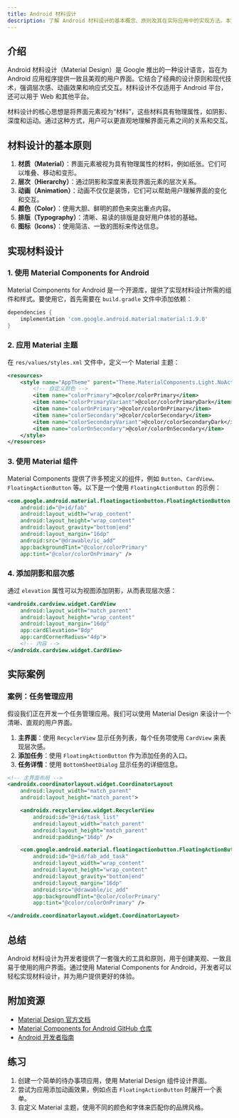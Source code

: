 ```yaml
---
title: Android 材料设计
description: 了解 Android 材料设计的基本概念、原则及其在实际应用中的实现方法。本文适合初学者，包含代码示例和实际案例。
---
```


## 介绍

Android 材料设计（Material Design）是 Google 推出的一种设计语言，旨在为 Android 应用程序提供一致且美观的用户界面。它结合了经典的设计原则和现代技术，强调层次感、动画效果和响应式交互。材料设计不仅适用于 Android 平台，还可以用于 Web 和其他平台。

材料设计的核心思想是将界面元素视为“材料”，这些材料具有物理属性，如阴影、深度和运动。通过这种方式，用户可以更直观地理解界面元素之间的关系和交互。

## 材料设计的基本原则

1. **材质（Material）**：界面元素被视为具有物理属性的材料，例如纸张。它们可以堆叠、移动和变形。
2. **层次（Hierarchy）**：通过阴影和深度来表现界面元素的层次关系。
3. **动画（Animation）**：动画不仅仅是装饰，它们可以帮助用户理解界面的变化和交互。
4. **颜色（Color）**：使用大胆、鲜明的颜色来突出重点内容。
5. **排版（Typography）**：清晰、易读的排版是良好用户体验的基础。
6. **图标（Icons）**：使用简洁、一致的图标来传达信息。

## 实现材料设计

### 1. 使用 Material Components for Android

Material Components for Android 是一个开源库，提供了实现材料设计所需的组件和样式。要使用它，首先需要在 `build.gradle` 文件中添加依赖：

```groovy
dependencies {
    implementation 'com.google.android.material:material:1.9.0'
}
```

### 2. 应用 Material 主题

在 `res/values/styles.xml` 文件中，定义一个 Material 主题：

```xml
<resources>
    <style name="AppTheme" parent="Theme.MaterialComponents.Light.NoActionBar">
        <!-- 自定义颜色 -->
        <item name="colorPrimary">@color/colorPrimary</item>
        <item name="colorPrimaryVariant">@color/colorPrimaryDark</item>
        <item name="colorOnPrimary">@color/colorOnPrimary</item>
        <item name="colorSecondary">@color/colorSecondary</item>
        <item name="colorSecondaryVariant">@color/colorSecondaryDark</item>
        <item name="colorOnSecondary">@color/colorOnSecondary</item>
    </style>
</resources>
```

### 3. 使用 Material 组件

Material Components 提供了许多预定义的组件，例如 `Button`、`CardView`、`FloatingActionButton` 等。以下是一个使用 `FloatingActionButton` 的示例：

```xml
<com.google.android.material.floatingactionbutton.FloatingActionButton
    android:id="@+id/fab"
    android:layout_width="wrap_content"
    android:layout_height="wrap_content"
    android:layout_gravity="bottom|end"
    android:layout_margin="16dp"
    android:src="@drawable/ic_add"
    app:backgroundTint="@color/colorPrimary"
    app:tint="@color/colorOnPrimary" />
```

### 4. 添加阴影和层次感

通过 `elevation` 属性可以为视图添加阴影，从而表现层次感：

```xml
<androidx.cardview.widget.CardView
    android:layout_width="match_parent"
    android:layout_height="wrap_content"
    android:layout_margin="16dp"
    app:cardElevation="8dp"
    app:cardCornerRadius="4dp">
    <!-- 内容 -->
</androidx.cardview.widget.CardView>
```

## 实际案例

### 案例：任务管理应用

假设我们正在开发一个任务管理应用。我们可以使用 Material Design 来设计一个清晰、直观的用户界面。

1. **主界面**：使用 `RecyclerView` 显示任务列表，每个任务项使用 `CardView` 来表现层次感。
2. **添加任务**：使用 `FloatingActionButton` 作为添加任务的入口。
3. **任务详情**：使用 `BottomSheetDialog` 显示任务的详细信息。

```xml
<!-- 主界面布局 -->
<androidx.coordinatorlayout.widget.CoordinatorLayout
    android:layout_width="match_parent"
    android:layout_height="match_parent">

    <androidx.recyclerview.widget.RecyclerView
        android:id="@+id/task_list"
        android:layout_width="match_parent"
        android:layout_height="match_parent"
        android:padding="16dp" />

    <com.google.android.material.floatingactionbutton.FloatingActionButton
        android:id="@+id/fab_add_task"
        android:layout_width="wrap_content"
        android:layout_height="wrap_content"
        android:layout_gravity="bottom|end"
        android:layout_margin="16dp"
        android:src="@drawable/ic_add"
        app:backgroundTint="@color/colorPrimary"
        app:tint="@color/colorOnPrimary" />

</androidx.coordinatorlayout.widget.CoordinatorLayout>
```

## 总结

Android 材料设计为开发者提供了一套强大的工具和原则，用于创建美观、一致且易于使用的用户界面。通过使用 Material Components for Android，开发者可以轻松实现材料设计，并为用户提供更好的体验。

## 附加资源

- [Material Design 官方文档](https://material.io/develop/android)
- [Material Components for Android GitHub 仓库](https://github.com/material-components/material-components-android)
- [Android 开发者指南](https://developer.android.com/guide)

## 练习

1. 创建一个简单的待办事项应用，使用 Material Design 组件设计界面。
2. 尝试为应用添加动画效果，例如点击 `FloatingActionButton` 时展开一个表单。
3. 自定义 Material 主题，使用不同的颜色和字体来匹配你的品牌风格。